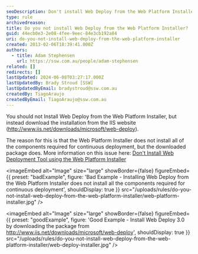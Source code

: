 ```yaml
---
seoDescription: Don't install Web Deploy from the Web Platform Installer; instead, download the package from IIS to ensure all necessary components for continuous deployment are included.
type: rule
archivedreason:
title: Do you not install Web Deploy from the Web Platform Installer?
guid: 44ecb0e3-2e08-4fee-9eec-84e3cb192a84
uri: do-you-not-install-web-deploy-from-the-web-platform-installer
created: 2013-02-06T18:39:41.000Z
authors:
  - title: Adam Stephensen
    url: https://ssw.com.au/people/adam-stephensen
related: []
redirects: []
lastUpdated: 2024-06-08T03:27:17.000Z
lastUpdatedBy: Brady Stroud [SSW]
lastUpdatedByEmail: bradystroud@ssw.com.au
createdBy: TiagoAraujo
createdByEmail: TiagoAraujo@ssw.com.au
---
```


You should not Install Web Deploy from the Web Platform Installer, but instead download the installation from the IIS website (http://www.iis.net/downloads/microsoft/web-deploy).

The reason for this is that the Web Platform Installer does not install all of the components required for continuous deployment, but the downloaded package does.
More information on this issue here: [Don't Install Web Deployment Tool using the Web Platform Installer](http://nicksnettravels.builttoroam.com/post/2010/04/22/Done28099t-Install-Web-Deployment-Tool-using-the-Web-Platform-Installer.aspx)

<imageEmbed
  alt="Image"
  size="large"
  showBorder={false}
  figureEmbed={{
    preset: "badExample",
    figure: 'Bad Example - Installing Web Deploy from the Web Platform Installer does not install all the components required for continuous deployment',
    shouldDisplay: true
  }}
  src="/uploads/rules/do-you-not-install-web-deploy-from-the-web-platform-installer/web-platform-installer.jpg"
/>

<imageEmbed
  alt="Image"
  size="large"
  showBorder={false}
  figureEmbed={{
    preset: "goodExample",
    figure: 'Good Example - Install Web Deploy 3.0 by downloading the package from        http://www.iis.net/downloads/microsoft/web-deploy',
    shouldDisplay: true
  }}
  src="/uploads/rules/do-you-not-install-web-deploy-from-the-web-platform-installer/web-deploy-installer.jpg"
/>
